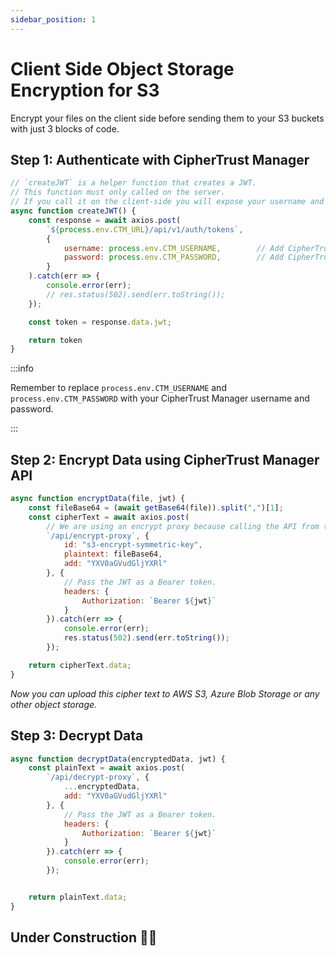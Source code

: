 ```yaml
---
sidebar_position: 1
---
```


# Client Side Object Storage Encryption for S3

Encrypt your files on the client side before sending them to your S3 buckets with just 3 blocks of code.


<YoutubeEmbed embedId="fI0qZB5YB5g" />
<GroupButtons href="https://github.com/snpranav/object-storage-encryption-demo" demourl="https://moral-fox.sneakpeak.dev/" />


## Step 1: Authenticate with CipherTrust Manager
```jsx title="/api/get-jwt.js"
// `createJWT` is a helper function that creates a JWT.
// This function must only called on the server. 
// If you call it on the client-side you will expose your username and password in every request. DO NOT DO THIS. Just use it in a server-side API call.
async function createJWT() {
    const response = await axios.post(
        `${process.env.CTM_URL}/api/v1/auth/tokens`,
        {
            username: process.env.CTM_USERNAME,        // Add CipherTrust manager username to environment
            password: process.env.CTM_PASSWORD,        // Add CipherTrust manager password to environment
        }
    ).catch(err => {
        console.error(err);
        // res.status(502).send(err.toString());
    });

    const token = response.data.jwt;

    return token
}
```

:::info

Remember to replace `process.env.CTM_USERNAME` and `process.env.CTM_PASSWORD` with your CipherTrust Manager username and password.

:::

## Step 2: Encrypt Data using CipherTrust Manager API

```jsx title="/api/encrypt.js"
async function encryptData(file, jwt) {
    const fileBase64 = (await getBase64(file)).split(",")[1];
    const cipherText = await axios.post(
        // We are using an encrypt proxy because calling the API from the browser will cause a CORS error. The encrypt proxy will point your API request to the Ciphertrust manager Crypto API.
        `/api/encrypt-proxy`, {
            id: "s3-encrypt-symmetric-key",
            plaintext: fileBase64,
            add: "YXV0aGVudGljYXRl"
        }, {
            // Pass the JWT as a Bearer token.
            headers: {
                Authorization: `Bearer ${jwt}`
            }
        }).catch(err => {
            console.error(err);
            res.status(502).send(err.toString());
        });

    return cipherText.data;
}
```

*Now you can upload this cipher text to AWS S3, Azure Blob Storage or any other object storage.*

## Step 3: Decrypt Data
```jsx title="/api/decrypt.js"
async function decryptData(encryptedData, jwt) {
    const plainText = await axios.post(
        `/api/decrypt-proxy`, {
            ...encryptedData,
            add: "YXV0aGVudGljYXRl"
        }, {
            // Pass the JWT as a Bearer token.
            headers: {
                Authorization: `Bearer ${jwt}`
            }
        }).catch(err => {
            console.error(err);
        });


    return plainText.data;
}
```


## Under Construction 👷🚧